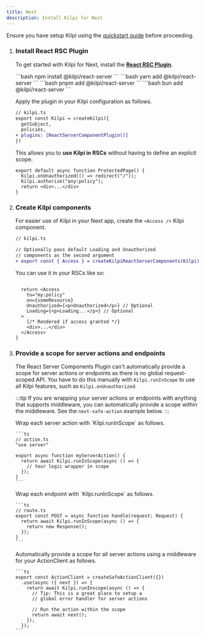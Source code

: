 ```yaml
---
title: Next
description: Install Kilpi for Next
---
```



Ensure you have setup Kilpi using the [quickstart guide](/getting-started/quickstart) before proceeding.

<Steps>

1.  ### Install React RSC Plugin

    To get started with Kilpi for Next, install the **[React RSC Plugin](/plugins/react-server-components)**.

    <Tabs syncKey="package-manager">
      <TabItem label="npm">
        ```bash
        npm install @kilpi/react-server
        ```
      </TabItem>

      <TabItem label="yarn">
        ```bash
        yarn add @kilpi/react-server
        ```
      </TabItem>

      <TabItem label="pnpm">
        ```bash
        pnpm add @kilpi/react-server
        ```
      </TabItem>

      
      <TabItem label="bun">
        ```bash
        bun add @kilpi/react-server
        ```
      </TabItem>
    </Tabs>

    Apply the plugin in your Kilpi configuration as follows.

    ```diff lang="ts"
    // kilpi.ts
    export const Kilpi = createKilpi({
      getSubject,
      policies,
    + plugins: [ReactServerComponentPlugin()]
    })
    ```

    This allows you to **use Kilpi in RSCs** without having to define an explicit scope.

    ```tsx {2,3}
    export default async function ProtectedPage() {
      Kilpi.onUnauthorized(() => redirect("/"));
      Kilpi.authorize("any:policy");
      return <div>...</div>
    }

2.  ### Create Kilpi components

    For easier use of Kilpi in your Next app, create the `<Access />` Kilpi component.

    ```diff lang="ts"
    // kilpi.ts

    // Optionally pass default Loading and Unauthorized
    // components as the second argument
    + export const { Access } = createKilpiReactServerComponents(Kilpi);
    ```

    You can use it in your RSCs like so:

    ```tsx

      return <Access
        to="my:policy"
        on={someResource}
        Unauthorized={<p>Unauthorized</p>} // Optional
        Loading={<p>Loading...</p>} // Optional  
      >
        {/* Rendered if access granted */}
        <div>...</div>
      </Access>
    }

3.  ### Provide a scope for server actions and endpoints

    The React Server Components Plugin can't automatically provide a scope for server actions or endpoints as there is no global request-scoped API. You have to do this manually with `Kilpi.runInScope` to use all Kilpi features, such as `Kilpi.onUnauthorized`.

    :::tip
    If you are wrapping your server actions or endpoints with anything that supports middleware, you can automatically provide a scope within the middleware. See the `next-safe-action` example below.
    :::

    <Tabs>
      <TabItem label="Server actions">
        Wrap each server action with `Kilpi.runInScope` as follows.

        ```ts
        // action.ts
        "use server"

        export async function myServerAction() {
          return await Kilpi.runInScope(async () => {
            // Your logic wrapper in scope
          });
        }
        ```
      </TabItem>
      <TabItem label="Endpoints">
        Wrap each endpoint with `Kilpi.runInScope` as follows.

        ```ts
        // route.ts
        export const POST = async function handle(request: Request) {
          return await Kilpi.runInScope(async () => {
            return new Response();
          });
        }
        ```
      </TabItem>
      <TabItem label="next-safe-action (or similar)">
        Automatically provide a scope for all server actions using a middleware for your ActionClient as follows.

        ```ts
        export const ActionClient = createSafeActionClient({})
          .use(async ({ next }) => {
            return await Kilpi.runInscope(async () => {
              // Tip: This is a great place to setup a
              // global error handler for server actions

              // Run the action within the scope
              return await next();
            });
          });
        ```
      </TabItem>
    </Tabs>
</Steps>